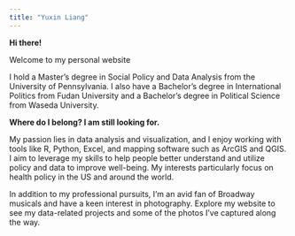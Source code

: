 ```yaml
---
title: "Yuxin Liang"
---
```


**Hi there!**

Welcome to my personal website

I hold a Master's degree in Social Policy and Data Analysis from the University of Pennsylvania. I also have a Bachelor's degree in International Politics from Fudan University and a Bachelor's degree in Political Science from Waseda University.

**Where do I belong? I am still looking for.**

My passion lies in data analysis and visualization, and I enjoy working with tools like [R, Python, Excel]{.highlight}, and mapping software such as [ArcGIS]{.highlight} and [QGIS]{.highlight}. I aim to leverage my skills to help people better understand and utilize policy and data to improve well-being. My interests particularly focus on health policy in the US and around the world.

In addition to my professional pursuits, I'm an avid fan of Broadway musicals and have a keen interest in photography. Explore my website to see my data-related projects and some of the photos I've captured along the way.
